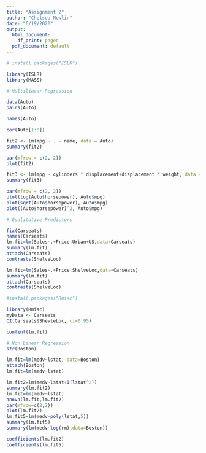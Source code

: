 ---
title: "Assignment 2"
author: "Chelsea Nowlin"
date: "6/19/2020"
output:
  html_document:
    df_print: paged
  pdf_document: default
---

```{r}
# install.packages("ISLR")
```


```{r}
library(ISLR)
library(MASS)
```

```{r}
# Multilinear Regression

data(Auto)
pairs(Auto)
```

```{r}
names(Auto)

```

```{r}
cor(Auto[1:8])
```

```{r}
fit2 <- lm(mpg ~ . - name, data = Auto)
summary(fit2)
```

```{r}
par(mfrow = c(2, 2))
plot(fit2)
```

```{r}
fit3 <- lm(mpg ~ cylinders * displacement+displacement * weight, data = Auto[, 1:8])
summary(fit3)
```

```{r}
par(mfrow = c(2, 2))
plot(log(Auto$horsepower), Auto$mpg)
plot(sqrt(Auto$horsepower), Auto$mpg)
plot((Auto$horsepower)^2, Auto$mpg)
```


```{r}
# Qualitative Predictors

fix(Carseats)
names(Carseats)
lm.fit=lm(Sales~.+Price:Urban+US,data=Carseats)
summary(lm.fit)
attach(Carseats)
contrasts(ShelveLoc)
```

```{r}
lm.fit=lm(Sales~.+Price:ShelveLoc,data=Carseats)
summary(lm.fit)
attach(Carseats)
contrasts(ShelveLoc)
```
```{r}
#install.packages("Rmisc")
```
```{r}
library(Rmisc)
myData <- Carseats
CI(Carseats$ShevleLoc, ci=0.95)
```
```{r}
confint(lm.fit)
```

```{r}
# Non Linear Regression
str(Boston)

lm.fit=lm(medv~lstat, data=Boston)
attach(Boston)
lm.fit=lm(medv~lstat)
```
```{r}
lm.fit2=lm(medv~lstat+I(lstat^2))
summary(lm.fit2)
lm.fit=lm(medv~lstat)
anova(lm.fit,lm.fit2)
par(mfrow=c(2,2))
plot(lm.fit2)
lm.fit5=lm(medv~poly(lstat,5))
summary(lm.fit5)
summary(lm(medv~log(rm),data=Boston))
```

```{r}
coefficients(lm.fit2)
coefficients(lm.fit5)
```

